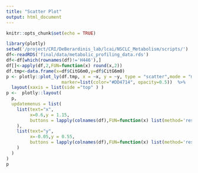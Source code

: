 ```yaml
---
title: "Scatter Plot"
output: html_document
---
```


```r
knitr::opts_chunk$set(echo = TRUE)
```

```r
library(plotly)
setwd('/project/CRI/DeBerardinis_lab/lcai/NSCLC_Metabolism/scripts/')
df<-readRDS('final/data/metabolic_profiling_data.rds')
df<-df[which(rownames(df)!='H446'),]
df[]<-apply(df,2,FUN=function(x) round(x,2))
df.tmp<-data.frame(x=df$CitG6m0,y=df$CitG6m0)
p <- plotly::plot_ly(df.tmp, x = ~x, y = ~y, type = "scatter",mode = "markers",text = rownames(df),
                     marker=list(color="#DD4714", opacity=0.5))  %>%
  layout(xaxis = list(side ="top" ) )
p <-  plotly::layout(
  p,
  updatemenus = list(
    list(text="x",
         x=0.6,y = 1.15,
         buttons = lapply(colnames(df),FUN=function(x) list(method='restyle',args=list("x",list(df[,x])),label=x))
    ),
    list(text="y",
         x=-0.05,y = 0.55,
         buttons = lapply(colnames(df),FUN=function(x) list(method='restyle',args=list("y",list(df[,x])),label=x))
    )
  )
)
p
```
